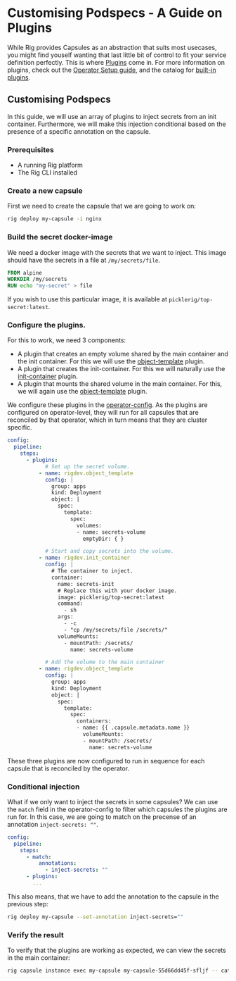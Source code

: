 # Customising Podspecs - A Guide on Plugins

While Rig provides Capsules as an abstraction that suits most usecases, you might find youself
wanting that last little bit of control to fit your service definition perfectly. This is where
[Plugins](/operator-manual/plugins) come in. For more information on plugins, check out the 
[Operator Setup guide](/operator-manual/setup-guide/operator/plugins), and the catalog for [built-in plugins](/operator-manual/plugins/builtin).

## Customising Podspecs
In this guide, we will use an array of plugins to inject secrets from an init container.
Furthermore, we will make this injection conditional based on the presence of a specific annotation on the capsule.

### Prerequisites
- A running Rig platform
- The Rig CLI installed

### Create a new capsule
First we need to create the capsule that we are going to work on:
```bash 
rig deploy my-capsule -i nginx
```

### Build the secret docker-image
We need a docker image with the secrets that we want to inject. This image should have the secrets in a file at `/my/secrets/file`.
```Dockerfile
FROM alpine
WORKDIR /my/secrets
RUN echo "my-secret" > file
```

If you wish to use this particular image, it is available at `picklerig/top-secret:latest`.

### Configure the plugins.
For this to work, we need 3 components:
- A plugin that creates an empty volume shared by the main container and the init container. 
    For this we will use the [object-template](/operator-manual/plugins/builtin/object_template) plugin.
- A plugin that creates the init-container. For this we will naturally use the [init-container](/operator-manual/plugins/builtin/init_container) plugin.
- A plugin that mounts the shared volume in the main container. For this, we will again use the [object-template](/operator-manual/plugins/builtin/object_template) plugin.

We configure these plugins in the [operator-config](/api/config/v1alpha1#operatorconfig). 
As the plugins are configured on operator-level, they will run for all capsules that are reconciled by that 
operator, which in turn means that they are cluster specific. 

```yaml title="Helm values - Operator"
config:
  pipeline:
    steps:
      - plugins:
            # Set up the secret volume.
          - name: rigdev.object_template
            config: |
              group: apps
              kind: Deployment
              object: |
                spec:
                  template:
                    spec:
                      volumes:
                      - name: secrets-volume
                        emptyDir: { }

            # Start and copy secrets into the volume.
          - name: rigdev.init_container
            config: |
              # The container to inject.
              container:
                name: secrets-init
                # Replace this with your docker image.
                image: picklerig/top-secret:latest
                command:
                  - sh
                args:
                  - -c
                  - "cp /my/secrets/file /secrets/"
                volumeMounts:
                  - mountPath: /secrets/
                    name: secrets-volume

            # Add the volume to the main container
          - name: rigdev.object_template
            config: |
              group: apps
              kind: Deployment
              object: |
                spec:
                  template:
                    spec:
                      containers:
                      - name: {{ .capsule.metadata.name }}
                        volumeMounts:
                        - mountPath: /secrets/
                          name: secrets-volume
```

These three plugins are now configured to run in sequence for each capsule that is reconciled by the operator.

### Conditional injection
What if we only want to inject the secrets in some capsules? We can use the `match` field in the 
operator-config to filter which capsules the plugins are run for. In this case, we are going to match
on the precense of an annotation `inject-secrets: ""`.

```yaml title="Helm values - Operator"
config:
  pipeline:
    steps:
      - match:
          annotations:
            - inject-secrets: ""
      - plugins:
        ...
```

This also means, that we have to add the annotation to the capsule in the previous step:
```bash
rig deploy my-capsule --set-annotation inject-secrets=""
```

### Verify the result
To verify that the plugins are working as expected, we can view the secrets in the main container:
```bash
rig capsule instance exec my-capsule my-capsule-55d66dd45f-sfljf -- cat secrets/file
```









